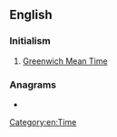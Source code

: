 ==English==

===Initialism===
{{rfc-header|Initialism}}
{{head|en|initialism}}

# [[Greenwich Mean Time]]

===Anagrams===
* {{anagrams|en|mgt|mgt.|mtg.|tmg}}

[[Category:en:Time]]